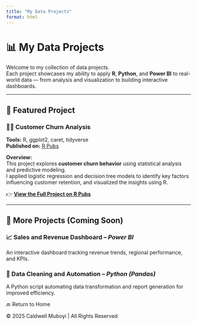 ```yaml
---
title: "My Data Projects"
format: html
---
```


# 📊 My Data Projects

Welcome to my collection of data projects.  
Each project showcases my ability to apply **R**, **Python**, and **Power BI** to real-world data — from analysis and visualization to building interactive dashboards.

---

## 🧠 Featured Project

### 🧍‍♂️ Customer Churn Analysis  
**Tools:** R, ggplot2, caret, tidyverse  
**Published on:** [R Pubs](https://rpubs.com/Caldwell_Muboyi)

**Overview:**  
This project explores **customer churn behavior** using statistical analysis and predictive modeling.  
I applied logistic regression and decision tree models to identify key factors influencing customer retention, and visualized the insights using R.

👉 **[View the Full Project on R Pubs](https://rpubs.com/Caldwell_Muboyi)**

---

## 🚧 More Projects (Coming Soon)

### 📈 Sales and Revenue Dashboard – *Power BI*  
An interactive dashboard tracking revenue trends, regional performance, and KPIs.

### 🐍 Data Cleaning and Automation – *Python (Pandas)*  
A Python script automating data transformation and report generation for improved efficiency.

🔙 Return to Home

© 2025 Caldwell Muboyi | All Rights Reserved
